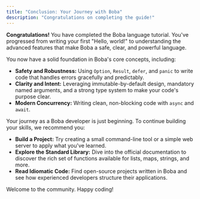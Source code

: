 ```yaml
---
title: "Conclusion: Your Journey with Boba"
description: "Congratulations on completing the guide!"
---
```


**Congratulations!** You have completed the Boba language tutorial. You've progressed from writing your first "Hello, world!" to understanding the advanced features that make Boba a safe, clear, and powerful language.

You now have a solid foundation in Boba's core concepts, including:
* **Safety and Robustness:** Using `Option`, `Result`, `defer`, and `panic` to write code that handles errors gracefully and predictably.
* **Clarity and Intent:** Leveraging immutable-by-default design, mandatory named arguments, and a strong type system to make your code's purpose clear.
* **Modern Concurrency:** Writing clean, non-blocking code with `async` and `await`.

Your journey as a Boba developer is just beginning. To continue building your skills, we recommend you:
* **Build a Project:** Try creating a small command-line tool or a simple web server to apply what you've learned.
* **Explore the Standard Library:** Dive into the official documentation to discover the rich set of functions available for lists, maps, strings, and more.
* **Read Idiomatic Code:** Find open-source projects written in Boba and see how experienced developers structure their applications.

Welcome to the community. Happy coding!
